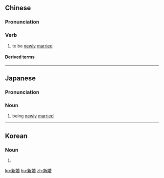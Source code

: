 ==Chinese==
{{zh-forms}}

===Pronunciation===
{{zh-pron
|m=xīnhūn
|c=san1 fan1
|h=pfs=sîn-fûn
|mn=sin-hun
|cat=v
}}

===Verb===
{{zh-verb}}

# to be [[newly]] [[married]]

====Derived terms====
{{zh-der|小別勝新婚|新婚燕爾}}

----

==Japanese==
{{ja-kanjitab|しん|こん|yomi=o}}

===Pronunciation===
{{ja-pron|しんこん|y=o}}

===Noun===
{{ja-noun|しんこん}}

# being [[newly]] [[married]]

----

==Korean==
{{ko-hanjatab}}

===Noun===
{{ko-noun|hj|hangeul=신혼}}

# {{hanja form of|신혼|being [[newly]] [[married]]}}

[[ko:新婚]]
[[hu:新婚]]
[[zh:新婚]]